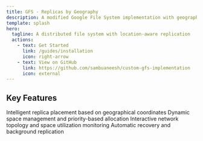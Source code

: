 ```yaml
---
title: GFS - Replicas by Geography
description: A modified Google File System implementation with geography-aware replica placement
template: splash
hero:
  tagline: A distributed file system with location-aware replication
  actions:
    - text: Get Started
      link: /guides/installation
      icon: right-arrow
    - text: View on GitHub
      link: https://github.com/sambuaneesh/custom-gfs-implementation
      icon: external
---
```



## Key Features

<CardGrid stagger>
  <Card title="Location-Aware" icon="location">
    Intelligent replica placement based on geographical coordinates
  </Card>
  <Card title="Space-Aware" icon="server">
    Dynamic space management and priority-based allocation
  </Card>
  <Card title="Real-Time Visualization" icon="graph">
    Interactive network topology and space utilization monitoring
  </Card>
  <Card title="Fault Tolerant" icon="shield">
    Automatic recovery and background replication
  </Card>
</CardGrid>
